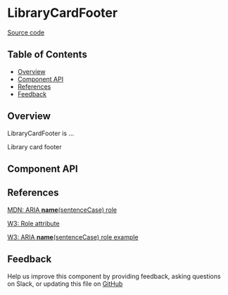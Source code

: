 
# LibraryCardFooter

[Source code](<https://github.com/leemonade/bubbles/tree/main/packages/components/library/LibraryCardFooter>)

## Table of Contents

<!-- START doctoc generated TOC please keep comment here to allow auto update -->
<!-- DON'T EDIT THIS SECTION, INSTEAD RE-RUN doctoc TO UPDATE -->

- [Overview](#overview)
- [Component API](#component-api)
- [References](#references)
- [Feedback](#feedback)

## Overview

LibraryCardFooter is ...

<ThemeProvider>
  <LibraryCardFooter>Library card footer</LibraryCardFooter>
</ThemeProvider>

## Component API

<Preview>
  <Story id="molecules-library-library-card-footer--playground" />
</Preview>

<Props of={LibraryCardFooter} />

## References

[MDN: ARIA **name**(sentenceCase) role](<https://developer.mozilla.org/en-US/docs/Web/Accessibility/ARIA/Roles/library-card-footer_role>)

[W3: Role attribute](https://www.w3.org/WAI/PF/HTML/wiki/RoleAttribute)

[W3: ARIA **name**(sentenceCase) role example](<https://www.w3.org/TR/2016/WD-wai-aria-practices-1.1-20160317/examples/library-card-footer/library-card-footer.html>)

## Feedback

Help us improve this component by providing feedback, asking questions on Slack, or updating this file on
[GitHub](<https://github.com/leemonade/bubbles/edit/main/packages/components/library/LibraryCardFooter.mdx>)
